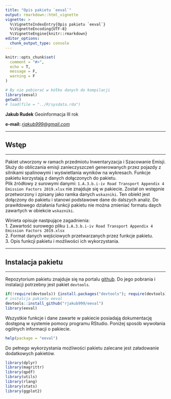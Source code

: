 ```yaml
---
title: "Opis pakietu `eeval`"
output: rmarkdown::html_vignette
vignette: >
  %\VignetteIndexEntry{Opis pakietu `eeval`}
  %\VignetteEncoding{UTF-8}
  %\VignetteEngine{knitr::rmarkdown}
editor_options: 
  chunk_output_type: console
---
```


```r
knitr::opts_chunk$set(
  comment = "#>", 
  echo = T, 
  message = F, 
  warning = F
)
```

```r
# By nie pobierać w kółko danych do kompilacji
library(eeval)
getwd()
# load(file = "../R/sysdata.rda")
```


**Jakub Rudek**
Geoinformacja III rok

**e-mail:** *[rjakub999@gmail.com](rjakub999@gmail.com)*

***
## Wstęp
***

Pakiet utworzony w ramach przedmiotu Inwentaryzacja i Szacowanie Emisji.  
Służy do obliczania emisji zanieczyszczeń generowanych przez pojazdy z silnikami spalinowymi i wyświetlania wyników na wykresach. Funkcje pakietu korzystają z danych dołączonych do pakietu.   
Plik źródłowy z surowymi danymi:  `1.A.3.b.i-iv Road Transport Appendix 4 Emission Factors 2019.xlsx` nie znajduje się w pakiecie. Został on wstępnie przetworzony i zpisany jako ramka danych `wskazniki`. Ten obiekt jest dołączony do pakietu i stanowi podstawowe dane do dalszych analiz. Do prawiłdowego działania funkcji pakietu nie można zmieniać formatu daych zawartych w obiekcie `wskazniki`.

Winieta opisuje nastpujące zagadnienia:  
1. Zawartość surowego pliku `1.A.3.b.i-iv Road Transport Appendix 4 Emission Factors 2019.xlsx`  
2. Format danych wejściowych przetwarzanych przez funkcje pakietu.  
3. Opis funkcji pakietu i możliwości ich wykorzystania.  


***
## Instalacja pakietu
***

Repozytorium pakietu znajduje się na portalu [github](https://github.com/).
Do jego pobrania i instalacji potrzebny jest pakiet `devtools`.

```r
if(!require(devtools)) {install.packages("devtools"); require(devtools)}
# instalcja pakietu eeval
devtools::install_github("rjakub999/eeval")
library(eeval)
```

Wszystkie funkcje i dane zawarte w pakiecie posiadają dokumentację dostępną w systemie pomocy programu RStudio.
Poniżej sposób wywołania ogólnych informacji o pakiecie.

```r
help(package = "eeval")
```

Do pełnego wykorzystania możliwości pakietu zalecane jest załadowanie dodatkowych pakietów.

```r
library(dplyr)
library(magrittr)
library(qpdf)
library(utils)
library(rlang)
library(stats)
library(ggplot2)
```
